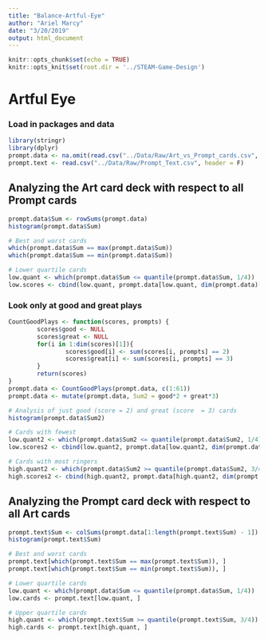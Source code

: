 ```yaml
---
title: "Balance-Artful-Eye"
author: "Ariel Marcy"
date: "3/20/2019"
output: html_document
---
```


```r
knitr::opts_chunk$set(echo = TRUE)
knitr::opts_knit$set(root.dir = '../STEAM-Game-Design')
```

# Artful Eye


### Load in packages and data
```r
library(stringr)
library(dplyr)
prompt.data <- na.omit(read.csv("../Data/Raw/Art_vs_Prompt_cards.csv", header = T))
prompt.text <- read.csv("../Data/Raw/Prompt_Text.csv", header = F)
```

## Analyzing the Art card deck with respect to all Prompt cards

```r
prompt.data$Sum <- rowSums(prompt.data)
histogram(prompt.data$Sum)

# Best and worst cards
which(prompt.data$Sum == max(prompt.data$Sum))
which(prompt.data$Sum == min(prompt.data$Sum))

# Lower quartile cards
low.quant <- which(prompt.data$Sum <= quantile(prompt.data$Sum, 1/4))
low.scores <- cbind(low.quant, prompt.data[low.quant, dim(prompt.data)[2]])

```

### Look only at good and great plays
```r
CountGoodPlays <- function(scores, prompts) {
        scores$good <- NULL
        scores$great <- NULL
        for(i in 1:dim(scores)[1]){
                scores$good[i] <- sum(scores[i, prompts] == 2) 
                scores$great[i] <- sum(scores[i, prompts] == 3) 
        }
        return(scores)
}
prompt.data <- CountGoodPlays(prompt.data, c(1:61))
prompt.data <- mutate(prompt.data, Sum2 = good*2 + great*3)

# Analysis of just good (score = 2) and great (score  = 3) cards
histogram(prompt.data$Sum2)

# Cards with fewest
low.quant2 <- which(prompt.data$Sum2 <= quantile(prompt.data$Sum2, 1/4))
low.scores2 <- cbind(low.quant2, prompt.data[low.quant2, dim(prompt.data)[2]])

# Cards with most ringers
high.quant2 <- which(prompt.data$Sum2 >= quantile(prompt.data$Sum2, 3/4))
high.scores2 <- cbind(high.quant2, prompt.data[high.quant2, dim(prompt.data)[2]])
```

## Analyzing the Prompt card deck with respect to all Art cards

```r
prompt.text$Sum <- colSums(prompt.data[1:length(prompt.text$Sum) - 1])
histogram(prompt.text$Sum)

# Best and worst cards
prompt.text[which(prompt.text$Sum == max(prompt.text$Sum)), ]
prompt.text[which(prompt.text$Sum == min(prompt.text$Sum)), ]

# Lower quartile cards
low.quant <- which(prompt.data$Sum <= quantile(prompt.data$Sum, 1/4))
low.cards <- prompt.text[low.quant, ]

# Upper quartile cards
high.quant <- which(prompt.text$Sum >= quantile(prompt.text$Sum, 3/4))
high.cards <- prompt.text[high.quant, ]
```